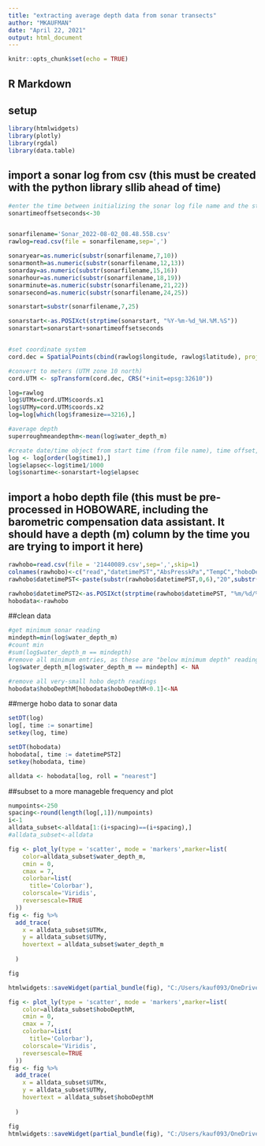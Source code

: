 ```yaml
---
title: "extracting average depth data from sonar transects"
author: "MKAUFMAN"
date: "April 22, 2021"
output: html_document
---
```


```r
knitr::opts_chunk$set(echo = TRUE)
```

## R Markdown

## setup
```r

library(htmlwidgets)
library(plotly)
library(rgdal)
library(data.table)
```

## import a sonar log from csv (this must be created with the python library sllib ahead of time)

```r
#enter the time between initializing the sonar log file name and the start of actual logging. should be about 30 seconds
sonartimeoffsetseconds<-30


sonarfilename='Sonar_2022-08-02_08.48.55B.csv'
rawlog=read.csv(file = sonarfilename,sep=',') 

sonaryear=as.numeric(substr(sonarfilename,7,10))
sonarmonth=as.numeric(substr(sonarfilename,12,13))
sonarday=as.numeric(substr(sonarfilename,15,16))
sonarhour=as.numeric(substr(sonarfilename,18,19))
sonarminute=as.numeric(substr(sonarfilename,21,22))
sonarsecond=as.numeric(substr(sonarfilename,24,25))

sonarstart=substr(sonarfilename,7,25)

sonarstart<-as.POSIXct(strptime(sonarstart, "%Y-%m-%d_%H.%M.%S"))
sonarstart=sonarstart+sonartimeoffsetseconds


#set coordinate system
cord.dec = SpatialPoints(cbind(rawlog$longitude, rawlog$latitude), proj4string=CRS("+proj=longlat"))

#convert to meters (UTM zone 10 north)
cord.UTM <- spTransform(cord.dec, CRS("+init=epsg:32610"))

log=rawlog
log$UTMx=cord.UTM$coords.x1
log$UTMy=cord.UTM$coords.x2
log=log[which(log$framesize==3216),]

#average depth
superroughmeandepthm<-mean(log$water_depth_m)

#create date/time object from start time (from file name), time offset, and elapsed milliseconds
log <- log[order(log$time1),]
log$elapsec<-log$time1/1000
log$sonartime<-sonarstart+log$elapsec

```

## import a hobo depth file (this must be pre-processed in HOBOWARE, including the barometric compensation data assistant. It should have a depth (m) column by the time you are trying to import it here)
```r

rawhobo=read.csv(file = '21440089.csv',sep=',',skip=1) 
colnames(rawhobo)<-c("read","datetimePST","AbsPresskPa","TempC","hoboDepthM")
rawhobo$datetimePST<-paste(substr(rawhobo$datetimePST,0,6),"20",substr(rawhobo$datetimePST,7,20),sep="")

rawhobo$datetimePST2<-as.POSIXct(strptime(rawhobo$datetimePST, "%m/%d/%Y %H:%M:%S"))
hobodata<-rawhobo

```
##clean data
```r
#get minimum sonar reading
mindepth=min(log$water_depth_m)
#count min
#sum(log$water_depth_m == mindepth)
#remove all minimum entries, as these are "below minimum depth" readings from the sonar
log$water_depth_m[log$water_depth_m == mindepth] <- NA

#remove all very-small hobo depth readings
hobodata$hoboDepthM[hobodata$hoboDepthM<0.1]<-NA
```

##merge hobo data to sonar data
```r
setDT(log)
log[, time := sonartime]
setkey(log, time)

setDT(hobodata)
hobodata[, time := datetimePST2]
setkey(hobodata, time)

alldata <- hobodata[log, roll = "nearest"]


```

##subset to a more manageble frequency and plot
```r
numpoints<-250
spacing<-round(length(log[,1])/numpoints)
i<-1
alldata_subset<-alldata[1:(i+spacing)==(i+spacing),]
#alldata_subset<-alldata

fig <- plot_ly(type = 'scatter', mode = 'markers',marker=list(
    color=alldata_subset$water_depth_m,
    cmin = 0,
    cmax = 7,
    colorbar=list(
      title='Colorbar'),
    colorscale='Viridis',
    reversescale=TRUE
  )) 
fig <- fig %>%
  add_trace(
    x = alldata_subset$UTMx, 
    y = alldata_subset$UTMy,
    hovertext = alldata_subset$water_depth_m
   
  )

fig

htmlwidgets::saveWidget(partial_bundle(fig), "C:/Users/kauf093/OneDrive - PNNL/Spatial Study 2022/10_Sonar/01_RawData/2022-08-02/S36/sonar.html")

fig <- plot_ly(type = 'scatter', mode = 'markers',marker=list(
    color=alldata_subset$hoboDepthM,
    cmin = 0,
    cmax = 7,
    colorbar=list(
      title='Colorbar'),
    colorscale='Viridis',
    reversescale=TRUE
  )) 
fig <- fig %>%
  add_trace(
    x = alldata_subset$UTMx, 
    y = alldata_subset$UTMy,
    hovertext = alldata_subset$hoboDepthM
   
  )

fig
htmlwidgets::saveWidget(partial_bundle(fig), "C:/Users/kauf093/OneDrive - PNNL/Spatial Study 2022/10_Sonar/01_RawData/2022-08-02/S36/hobo.html")
```


